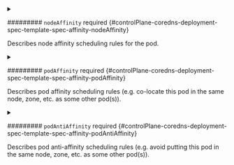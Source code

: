 


<details className="config-field" data-expandable="true">
<summary>

######### `nodeAffinity` <span className="config-field-required" data-required="false">required</span> <span className="config-field-type"></span> <span className="config-field-default"></span> <span className="config-field-enum"></span> {#controlPlane-coredns-deployment-spec-template-spec-affinity-nodeAffinity}

Describes node affinity scheduling rules for the pod.

</summary>

<PartialNodeaffinityreference />


</details>



<details className="config-field" data-expandable="true">
<summary>

######### `podAffinity` <span className="config-field-required" data-required="false">required</span> <span className="config-field-type"></span> <span className="config-field-default"></span> <span className="config-field-enum"></span> {#controlPlane-coredns-deployment-spec-template-spec-affinity-podAffinity}

Describes pod affinity scheduling rules (e.g. co-locate this pod in the same node, zone, etc. as some other pod(s)).

</summary>

<PartialPodaffinityreference />


</details>



<details className="config-field" data-expandable="true">
<summary>

######### `podAntiAffinity` <span className="config-field-required" data-required="false">required</span> <span className="config-field-type"></span> <span className="config-field-default"></span> <span className="config-field-enum"></span> {#controlPlane-coredns-deployment-spec-template-spec-affinity-podAntiAffinity}

Describes pod anti-affinity scheduling rules (e.g. avoid putting this pod in the same node, zone, etc. as some other pod(s)).

</summary>

<PartialPodantiaffinityreference />


</details>
